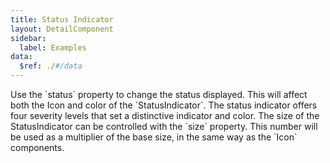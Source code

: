 ```yaml
---
title: Status Indicator
layout: DetailComponent
sidebar:
  label: Examples
data:
  $ref: ./#/data
---
```


<LivePreviewControls>
  <LivePreview componentName="status-indicator" exampleName="Status">
    Use the `status` property to change the status displayed. This will affect
    both the Icon and color of the `StatusIndicator`. The status indicator
    offers four severity levels that set a distinctive indicator and color.
  </LivePreview>
  <LivePreview componentName="status-indicator" exampleName="Size">
    The size of the StatusIndicator can be controlled with the `size` property.
    This number will be used as a multiplier of the base size, in the same way
    as the `Icon` components.
  </LivePreview>
</LivePreviewControls>
